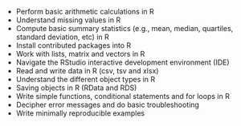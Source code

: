 - Perform basic arithmetic calculations in R
- Understand missing values in R
- Compute basic summary statistics (e.g., mean, median, quartiles, standard deviation, etc) in R
- Install contributed packages into R
- Work with lists, matrix and vectors in R
- Navigate the RStudio interactive development environment (IDE)
- Read and write data in R (csv, tsv and xlsx)
- Understand the different object types in R
- Saving objects in R (RData and RDS)
- Write simple functions, conditional statements and for loops in R
- Decipher error messages and do basic troubleshooting
- Write minimally reproducible examples